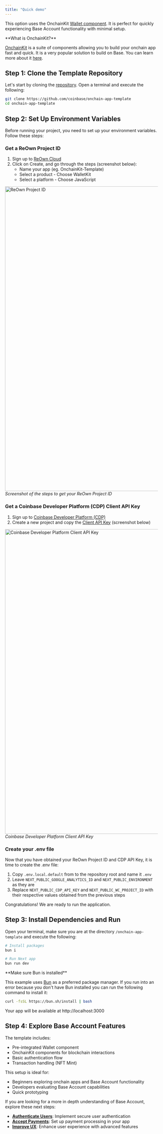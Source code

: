 ```yaml
---
title: "Quick demo"
---
```


This option uses the OnchainKit [Wallet component](/onchainkit/wallet/wallet). It is perfect for quickly experiencing Base Account functionality with minimal setup.

<Note>
**What is OnchainKit?**

[OnchainKit](https://www.base.org/builders/onchainkit)
is a suite of components allowing you to build
your onchain app fast and quick. It is a
very popular solution to build on Base. You can learn more about it [here](/onchainkit/getting-started).

</Note>

## Step 1: Clone the Template Repository

Let's start by cloning the [repository](https://github.com/coinbase/onchain-app-template). Open a terminal and execute the following:

```bash
git clone https://github.com/coinbase/onchain-app-template
cd onchain-app-template
```

## Step 2: Set Up Environment Variables

Before running your project, you need to set up your environment variables. Follow these steps:

### Get a ReOwn Project ID

1. Sign up to [ReOwn Cloud](https://www.reown.com/cloud)
2. Click on Create, and go through the steps (screenshot below):
   - Name your app (eg. OnchainKit-Template)
   - Select a product - Choose WalletKit
   - Select a platform - Choose JavaScript

<div style={{ display: 'flex', flexDirection: 'column', alignItems: 'center' }}>
<Frame>
  <img
    alt="ReOwn Project ID"
    src="/images/smart-wallet/ReownSteps.png"
    width="1000"
    loading="lazy"
  />
</Frame>
  <em>Screenshot of the steps to get your ReOwn Project ID</em>
</div>

### Get a Coinbase Developer Platform (CDP) Client API Key

1. Sign up to [Coinbase Developer Platform (CDP)](https://portal.cdp.coinbase.com/)
2. Create a new project and copy the [Client API Key](https://portal.cdp.coinbase.com/projects/api-keys/client-key) (screenshot below)

<div style={{ display: 'flex', flexDirection: 'column', alignItems: 'center' }}>
<Frame>
  <img
    alt="Coinbase Developer Platform Client API Key"
    src="/images/smart-wallet/CDPSteps.png"
    width="1000"
    loading="lazy"
  />
</Frame>
  <em>Coinbase Developer Platform Client API Key</em>
</div>

### Create your .env file

Now that you have obtained your ReOwn Project ID and CDP API Key, it is time to create the .env file:

1. Copy `.env.local.default` from to the repository root and name it `.env`
2. Leave `NEXT_PUBLIC_GOOGLE_ANALYTICS_ID` and `NEXT_PUBLIC_ENVIRONMENT` as they are
3. Replace `NEXT_PUBLIC_CDP_API_KEY` and `NEXT_PUBLIC_WC_PROJECT_ID` with their respective values obtained from the previous steps

Congratulations! We are ready to run the application.

## Step 3: Install Dependencies and Run

Open your terminal, make sure you are at the directory `/onchain-app-template` and execute the following:

```bash
# Install packages
bun i

# Run Next app
bun run dev
```

<Warning>
**Make sure Bun is installed**

This example uses [Bun](https://bun.sh/) as a preferred package manager. If you run into an error because you don't have Bun installed you can run the following command to install it:

```bash
curl -fsSL https://bun.sh/install | bash
```

</Warning>

Your app will be available at http://localhost:3000

## Step 4: Explore Base Account Features

The template includes:

- Pre-integrated Wallet component
- OnchainKit components for blockchain interactions
- Basic authentication flow
- Transaction handling (NFT Mint)

This setup is ideal for:

- Beginners exploring onchain apps and Base Account functionality
- Developers evaluating Base Account capabilities
- Quick prototyping

If you are looking for a more in depth understanding of Base Account, explore these next steps:

- **[Authenticate Users](/smart-wallet/guides/siwe)**: Implement secure user authentication
- **[Accept Payments](/smart-wallet/guides/profiles)**: Set up payment processing in your app
- **[Improve UX](/smart-wallet/guides/batch-transactions)**: Enhance user experience with advanced features


<PolicyBanner />